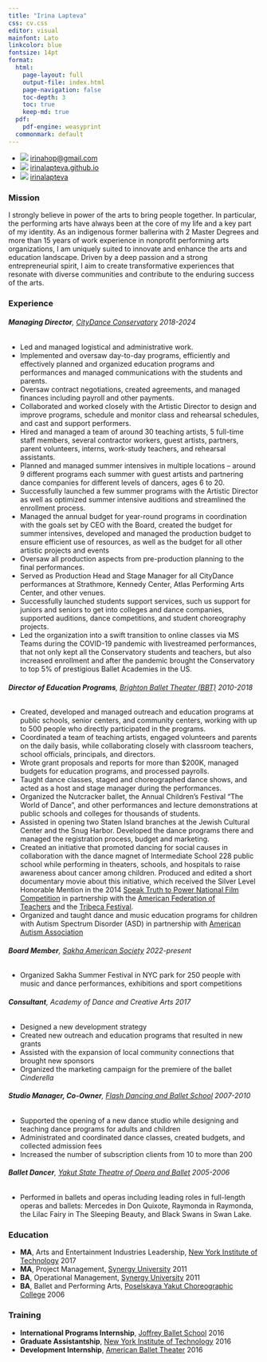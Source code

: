 ```yaml
---
title: "Irina Lapteva"
css: cv.css
editor: visual
mainfont: Lato
linkcolor: blue
fontsize: 14pt
format:
  html:
    page-layout: full
    output-file: index.html
    page-navigation: false
    toc-depth: 3
    toc: true
    keep-md: true
  pdf:
    pdf-engine: weasyprint
  commonmark: default
---
```


::: {.contact}
- ![](https://icons.getbootstrap.com/assets/icons/envelope-at.svg){.shiftup} [irinahop\@gmail.com](mailto:irinahop@gmail.com)
- ![](https://icons.getbootstrap.com/assets/icons/house.svg){.shiftup} [irinalapteva.github.io](https://irinalapteva.github.io)
- ![](https://icons.getbootstrap.com/assets/icons/linkedin.svg){.linkedin} [irinalapteva](https://www.linkedin.com/in/irinalapteva)
:::

### Mission

I strongly believe in power of the arts to bring people together. In particular, the performing arts have always been at the core of my life and a key part of my identity. As an indigenous former ballerina with 2 Master Degrees and more than 15 years of work experience in nonprofit performing arts organizations, I am uniquely suited to innovate and enhance the arts and education landscape. Driven by a deep passion and a strong entrepreneurial spirit, I aim to create transformative experiences that resonate with diverse communities and contribute to the enduring success of the arts.

### Experience

###### **Managing Director**, [CityDance Conservatory](https://www.citydance.net/sac/leadership-staff) [2018-2024]{.cvdate}

-   Led and managed logistical and administrative work.
-   Implemented and oversaw day-to-day programs, efficiently and effectively planned and organized education programs and performances and managed communications with the students and parents.
-   Oversaw contract negotiations, created agreements, and managed finances including payroll and other payments.
-   Collaborated and worked closely with the Artistic Director to design and improve programs, schedule and monitor class and rehearsal schedules, and cast and support performers.
-   Hired and managed a team of around 30 teaching artists, 5 full-time staff members, several contractor workers, guest artists, partners, parent volunteers, interns, work-study teachers, and rehearsal assistants.
-   Planned and managed summer intensives in multiple locations -- around 9 different programs each summer with guest artists and partnering dance companies for different levels of dancers, ages 6 to 20.
-   Successfully launched a few summer programs with the Artistic Director as well as optimized summer intensive auditions and streamlined the enrollment process.
-   Managed the annual budget for year-round programs in coordination with the goals set by CEO with the Board, created the budget for summer intensives, developed and managed the production budget to ensure efficient use of resources, as well as the budget for all other artistic projects and events
-   Oversaw all production aspects from pre-production planning to the final performances.
-   Served as Production Head and Stage Manager for all CityDance performances at Strathmore, Kennedy Center, Atlas Performing Arts Center, and other venues.
-   Successfully launched students support services, such us support for juniors and seniors to get into colleges and dance companies, supported auditions, dance competitions, and student choreography projects.
-   Led the organization into a swift transition to online classes via MS Teams during the COVID-19 pandemic with livestreamed performances, that not only kept all the Conservatory students and teachers, but also increased enrollment and after the pandemic brought the Conservatory to top 5% of prestigious Ballet Academies in the US.

###### **Director of Education Programs**, [Brighton Ballet Theater (BBT)](https://www.brightonballet.org) [2010-2018]{.cvdate}

-   Created, developed and managed outreach and education programs at public schools, senior centers, and community centers, working with up to 500 people who directly participated in the programs.
-   Coordinated a team of teaching artists, engaged volunteers and parents on the daily basis, while collaborating closely with classroom teachers, school officials, principals, and directors.
-   Wrote grant proposals and reports for more than \$200K, managed budgets for education programs, and processed payrolls.
-   Taught dance classes, staged and choreographed dance shows, and acted as a host and stage manager during the performances.
-   Organized the Nutcracker ballet, the Annual Children's Festival "The World of Dance", and other performances and lecture demonstrations at public schools and colleges for thousands of students.
-   Assisted in opening two Staten Island branches at the Jewish Cultural Center and the Snug Harbor. Developed the dance programs there and managed the registration process, budget and marketing.
-   Created an initiative that promoted dancing for social causes in collaboration with the dance magnet of Intermediate School 228 public school while performing in theaters, schools, and hospitals to raise awareness about cancer among children. Produced and edited a short documentary movie about this initiative, which received the Silver Level Honorable Mention in the 2014 [Speak Truth to Power National Film Competition](https://rfkhumanrights.org/our-impact/education/educators/speak-truth-to-power-video-contest) in partnership with the [American Federation of Teachers](https://www.aft.org) and the [Tribeca Festival](https://tribecafilm.com).
-   Organized and taught dance and music education programs for children with Autism Spectrum Disorder (ASD) in partnership with [American Autism Association](https://www.nydailynews.com/2012/10/17/autistic-kids-learn-through-dance-thanks-to-brighton-ballet-theaters-founder-irina-roizin)

###### **Board Member**, [Sakha American Society](https://www.sakhaopenworld.org) [2022-present]{.cvdate}

-   Organized Sakha Summer Festival in NYC park for 250 people with music and dance performances, exhibitions and sport competitions

###### **Consultant**, Academy of Dance and Creative Arts [2017]{.cvdate}

-   Designed a new development strategy
-   Created new outreach and education programs that resulted in new grants
-   Assisted with the expansion of local community connections that brought new sponsors
-   Organized the marketing campaign for the premiere of the ballet *Cinderella*

###### **Studio Manager, Co-Owner**, [Flash Dancing and Ballet School](https://flash-dancing.ru) [2007-2010]{.cvdate}

-   Supported the opening of a new dance studio while designing and teaching dance programs for adults and children
-   Administrated and coordinated dance classes, created budgets, and collected admission fees
-   Increased the number of subscription clients from 10 to more than 200

###### **Ballet Dancer**, [Yakut State Theatre of Opera and Ballet](https://sakha-opera.ru/repertuar) [2005-2006]{.cvdate}

-   Performed in ballets and operas including leading roles in full-length operas and ballets: Mercedes in Don Quixote, Raymonda in Raymonda, the Lilac Fairy in The Sleeping Beauty, and Black Swans in Swan Lake.

### Education

- **MA**, Arts and Entertainment Industries Leadership, [New York Institute of Technology](https://www.nyit.edu) [2017]{.cvdate}
- **MA**, Project Management, [Synergy University](https://synergy.university) [2011]{.cvdate}
- **BA**, Operational Management, [Synergy University](https://synergy.university) [2011]{.cvdate}
- **BA**, Ballet and Performing Arts, [Poselskaya Yakut Choreographic College](https://sakha-ballet.ru/en) [2006]{.cvdate}

### Training

- **International Programs Internship**, [Joffrey Ballet School](https://www.joffreyballetschool.com) [2016]{.cvdate}
- **Graduate Assistantship**, [New York Institute of Technology](https://www.nyit.edu/news/features/internship_spotlight_meet_irina_lapteva) [2016]{.cvdate}
- **Development Internship**, [American Ballet Theater](https://www.abt.org) [2016]{.cvdate}
